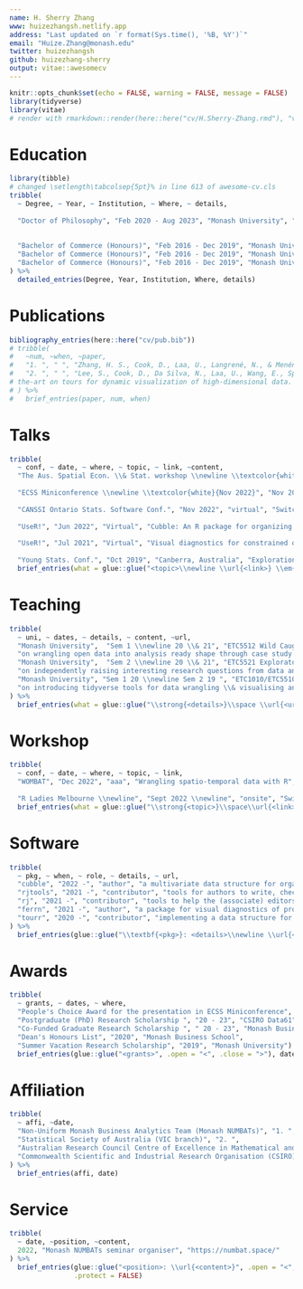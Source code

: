 ```yaml
---
name: H. Sherry Zhang
www: huizezhangsh.netlify.app
address: "Last updated on `r format(Sys.time(), '%B, %Y')`"
email: "Huize.Zhang@monash.edu"
twitter: huizezhangsh
github: huizezhang-sherry
output: vitae::awesomecv
---
```


```r
knitr::opts_chunk$set(echo = FALSE, warning = FALSE, message = FALSE)
library(tidyverse)
library(vitae)
# render with rmarkdown::render(here::here("cv/H.Sherry-Zhang.rmd"), "vitae::awesomecv") 
```

# Education

```r
library(tibble)
# changed \setlength\tabcolsep{5pt}% in line 613 of awesome-cv.cls
tribble(
  ~ Degree, ~ Year, ~ Institution, ~ Where, ~ details,
  
  "Doctor of Philosophy", "Feb 2020 - Aug 2023", "Monash University", "Melbourne, Australia","Supervisors: Dianne Cook, Patricia Menéndez, Nicolas Langrené (BNU-HKBU United International College), and Ursula Laa (BOKU)",
  
  
  "Bachelor of Commerce (Honours)", "Feb 2016 - Dec 2019", "Monash University", "Melbourne, Australia", "First Class Honours (H1)",
  "Bachelor of Commerce (Honours)", "Feb 2016 - Dec 2019", "Monash University", "Melbourne, Australia", "Honours research project: Exploration of judicial facial expression in videos of legal proceedings",
  "Bachelor of Commerce (Honours)", "Feb 2016 - Dec 2019", "Monash University", "Melbourne, Australia", "Supervisors: Dianne Cook and Russell Smyth"
) %>% 
  detailed_entries(Degree, Year, Institution, Where, details)
```

# Publications

```r
bibliography_entries(here::here("cv/pub.bib"))
# tribble(
#   ~num, ~when, ~paper,
#   "1. ", " ", "Zhang, H. S., Cook, D., Laa, U., Langrené, N., & Menéndez, P. (2021). Visual diagnostics for constrained optimisation with application to guided tours. arXiv Preprint arXiv:2104.03448.",
#   "2. ", " ", "Lee, S., Cook, D., Da Silva, N., Laa, U., Wang, E., Spyrison, N., & Zhang, H. S. (2021). A review of the state‐of‐
# the‐art on tours for dynamic visualization of high‐dimensional data. arXiv Preprint arXiv:2104.08016."
# ) %>% 
#   brief_entries(paper, num, when)
```

# Talks

```r
tribble(
  ~ conf, ~ date, ~ where, ~ topic, ~ link, ~content,
  "The Aus. Spatial Econ. \\& Stat. workshop \\newline \\textcolor{white}{Feb 2023}", "Feb 2023 \\textcolor{white}{Feb 2023}", "onsite", "Switching between space and time: Spatio-temporal analysis with cubble", "https://sherryzhang-monashspatial2023.netlify.app/", "\\newline targeted audience in econometrics and statistics",
  
  "ECSS Miniconference \\newline \\textcolor{white}{Nov 2022}", "Nov 2022 \\textcolor{white}{Nov 2022}", "virtual", "Switching between space and time: Spatio-temporal analysis with cubble", "https://sherryzhang-ecssmini2022.netlify.app/", "\\newline People's Choice Award",
  
  "CANSSI Ontario Stats. Software Conf.", "Nov 2022", "virtual", "Switching between space and time: Spatio-temporal analysis with cubble", "https://sherryzhang-canssi2022.netlify.app/", "",
  
  "UseR!", "Jun 2022", "Virtual", "Cubble: An R package for organizing and wrangling multivariate spatio-temporal data", "https://sherryzhang-user2022.netlify.app/", "",
  
  "UseR!", "Jul 2021", "Virtual", "Visual diagnostics for constrained optimisation with application to guided tours", "https://sherryzhang-user2021.netlify.app/", "",
  
  "Young Stats. Conf.", "Oct 2019", "Canberra, Australia", "Exploration of judicial facial expression in videos of legal proceedings", "               ", "") %>%
  brief_entries(what = glue::glue("<topic>\\newline \\url{<link>} \\em{<content>}", .open = "<", .close = ">"), when = paste0(date, "\\newline"), with = paste0(conf, "\\newline"), .protect = FALSE)
```

# Teaching

<!-- \footnotesize I have been the teaching associate for various units in Monash Master of Business Analytics program and have teaching evaluation score constantly over 4.5 (out of 5). My responsibilities involve lab supervision, tutorial delivery, marking assignments, and unit admin tasks. -->

```r
tribble(
  ~ uni, ~ dates, ~ details, ~ content, ~url,
  "Monash University",  "Sem 1 \\newline 20 \\& 21", "ETC5512 Wild Caught Data",
  "on wrangling open data into analysis ready shape through case study on US air traffic data, Australia census and election data, and among others", "https://wcd.numbat.space/",
  "Monash University",  "Sem 2 \\newline 20 \\& 21", "ETC5521 Exploratory Data Analysis", 
  "on independently raising interesting research questions from data and conduct exploratory data analysis to answer these questions", "https://eda.numbat.space/",
  "Monash University", "Sem 1 20 \\newline Sem 2 19 ", "ETC1010/ETC5510 Introduction to Data Analysis",
  "on introducing tidyverse tools for data wrangling \\& visualising and basics in web scraping, text analysis and programming with R", "https://ida.numbat.space/"
) %>% 
  brief_entries(what = glue::glue("\\strong{<details>}\\space \\url{<url>}\\newline \\em{<content>}", .open = "<", .close = ">"), when = paste0(dates, "\\newline"), with = paste0(uni, "\\newline"), .protect = FALSE) 
```

# Workshop

```r
tribble(
  ~ conf, ~ date, ~ where, ~ topic, ~ link,
  "WOMBAT", "Dec 2022", "aaa", "Wrangling spatio-temporal data with R", "https://sptm-tidy.numbat.space/",
  
  "R Ladies Melbourne \\newline", "Sept 2022 \\newline", "onsite", "Switching between space and time: Spatio-temporal analysis with cubble", "https://sherryzhang-rladiesmelb2022.netlify.app/") %>%
  brief_entries(what = glue::glue("\\strong{<topic>}\\space\\url{<link>}", .open = "<", .close = ">"), when = paste0(date), with = conf, .protect = FALSE)
```

# Software

<!-- \footnotesize I contributes to open source software, available on the Comprehensive R Archive Network (CRAN) and Github. -->

```r
tribble(
  ~ pkg, ~ when, ~ role, ~ details, ~ url,
  "cubble", "2022 -", "author", "a multivariate data structure for organizing and wrangling spatio-temporal data","https://cran.r-project.org/web/packages/cubble/index.html",
  "rjtools", "2021 -", "contributor", "tools for authors to write, check, and submit articles to the R Journal", "https://github.com/rjournal/rjtools",
  "rj", "2021 -", "contributor", "tools to help the (associate) editors with the reviewing process of the R journal", "https://github.com/rjournal/rj",
  "ferrn", "2021 -", "author", "a package for visual diagnostics of projection pursuit guided tour optimisation", "https://cran.r-project.org/web/packages/ferrn/index.html",
  "tourr", "2020 -", "contributor", "implementing a data structure for collecting guided tour optimistaion data", "https://cran.r-project.org/web/packages/tourr/index.html"
) %>% 
  brief_entries(glue::glue("\\textbf{<pkg>}: <details>\\newline \\url{<url>}" , .open = "<", .close = ">"), when = paste0(when, "\\newline"), .protect = FALSE)
```

# Awards

```r
tribble(
  ~ grants, ~ dates, ~ where,
  "People's Choice Award for the presentation in ECSS Miniconference", "2022", "Statistical Society of Australia et al.",
  "Postgraduate (PhD) Research Scholarship ", "20 - 23", "CSIRO Data61",
  "Co-Funded Graduate Research Scholarship ", " 20 - 23", "Monash Business School",
  "Dean's Honours List", "2020", "Monash Business School",
  "Summer Vacation Research Scholarship", "2019", "Monash University") %>% 
  brief_entries(glue::glue("<grants>", .open = "<", .close = ">"), dates, where)
```

# Affiliation

```r
tribble(
  ~ affi, ~date,
  "Non-Uniform Monash Business Analytics Team (Monash NUMBATs)", "1. ",
  "Statistical Society of Australia (VIC branch)", "2. ",
  "Australian Research Council Centre of Excellence in Mathematical and Statistical Frontiers", "3. ",
  "Commonwealth Scientific and Industrial Research Organisation (CSIRO) Data61", "4. "
) %>%
  brief_entries(affi, date)
```

# Service

```r
tribble(
  ~ date, ~position, ~content,
  2022, "Monash NUMBATs seminar organiser", "https://numbat.space/"
) %>% 
  brief_entries(glue::glue("<position>: \\url{<content>}", .open = "<", .close = ">"), date,
                .protect = FALSE)
```
